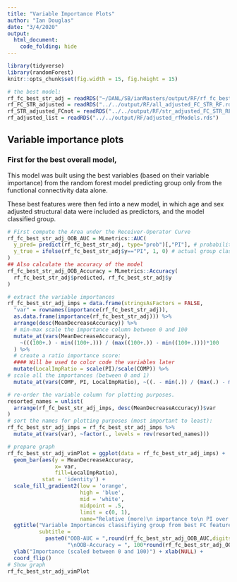 ```yaml
---
title: "Variable Importance Plots"
author: "Ian Douglas"
date: "3/4/2020"
output: 
  html_document:
    code_folding: hide
---
```

```r
library(tidyverse)
library(randomForest)
knitr::opts_chunk$set(fig.width = 15, fig.height = 15)
```

```r
# the best model:
rf_fc_best_str_adj = readRDS("~/DANL/SB/ianMasters/output/RF/rf_fc_best_str_adj_notFC.rds")
rf_FC_STR_adjusted = readRDS("../../output/RF/all_adjusted_FC_STR_RF.rds")
rf_STR_adjusted_FCnot = readRDS("../../output/RF/str_adjusted_FC_STR_RF.rds")
rf_adjusted_list = readRDS("../../output/RF/adjusted_rfModels.rds")
```

## Variable importance plots
### First for the best overall model,
This model was built using the best variables (based on their variable importance) from the random forest model predicting group only from the functional connectivity data alone.

These best features were then fed into a new model, in which age and sex adjusted structural data were included as predictors, and the model classified group.
```r
# First compute the Area under the Receiver-Operator Curve
rf_fc_best_str_adj_OOB_AUC = MLmetrics::AUC(
  y_pred= predict(rf_fc_best_str_adj, type="prob")[,"PI"], # probability predicted PI
  y_true = ifelse(rf_fc_best_str_adj$y=="PI", 1, 0) # actual group classification
)
## Also calculate the accuracy of the model
rf_fc_best_str_adj_OOB_Accuracy = MLmetrics::Accuracy(
  rf_fc_best_str_adj$predicted, rf_fc_best_str_adj$y
)

# extract the variable importances
rf_fc_best_str_adj_imps = data.frame(stringsAsFactors = FALSE,
  "var" = rownames(importance(rf_fc_best_str_adj)),
  as.data.frame(importance(rf_fc_best_str_adj))) %>%
  arrange(desc(MeanDecreaseAccuracy)) %>%
  # min-max scale the importance column between 0 and 100
  mutate_at(vars(MeanDecreaseAccuracy), 
    ~(((100+.) - min((100+.))) / (max((100+.)) - min((100+.))))*100
  ) %>%
  # create a ratio importance score:
  #### Will be used to color code the variables later
  mutate(LocalImpRatio = scale(PI)/scale(COMP)) %>%
# scale all the importances (between 0 and 1)
  mutate_at(vars(COMP, PI, LocalImpRatio), ~((. - min(.)) / (max(.) - min(.))))

# re-order the variable column for plotting purposes.
resorted_names = unlist(
  arrange(rf_fc_best_str_adj_imps, desc(MeanDecreaseAccuracy))$var
)
# sort the names for plotting purposes (most important to least):
rf_fc_best_str_adj_imps = rf_fc_best_str_adj_imps %>%
  mutate_at(vars(var), ~factor(., levels = rev(resorted_names)))

# prepare graph
rf_fc_best_str_adj_vimPlot = ggplot(data = rf_fc_best_str_adj_imps) +
  geom_bar(aes(y = MeanDecreaseAccuracy, 
               x= var, 
               fill=LocalImpRatio), 
           stat = 'identity') +
  scale_fill_gradient2(low = 'orange', 
                       high = 'blue', 
                       mid = 'white',
                       midpoint = .5, 
                       limit = c(0, 1),
                       name="Relative (more)\n importance to\n PI over COMP") +
  ggtitle("Variable Importances classifiying group from best FC features & brain vol.",
          subtitle = 
            paste0("OOB-AUC = ",round(rf_fc_best_str_adj_OOB_AUC,digits=2),
                   "\nOOB-Accuracy = ", 100*round(rf_fc_best_str_adj_OOB_Accuracy,4),"%")) +
  ylab("Importance (scaled between 0 and 100)") + xlab(NULL) +
  coord_flip()
# Show graph
rf_fc_best_str_adj_vimPlot
```

